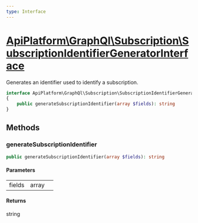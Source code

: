 ```yaml
---
type: Interface
---
```


# [ApiPlatform\GraphQl\Subscription\SubscriptionIdentifierGeneratorInterface](/docs/reference/GraphQl/Subscription/SubscriptionIdentifierGeneratorInterface)

Generates an identifier used to identify a subscription.


```php
interface ApiPlatform\GraphQl\Subscription\SubscriptionIdentifierGeneratorInterface
{
    public generateSubscriptionIdentifier(array $fields): string
}
```
## Methods

### generateSubscriptionIdentifier



```php
public generateSubscriptionIdentifier(array $fields): string
```

#### Parameters

<table><tbody>
<tr><td>fields</td><td>array</td><td></td></tr>
</tbody>
</table>

#### Returns

string
